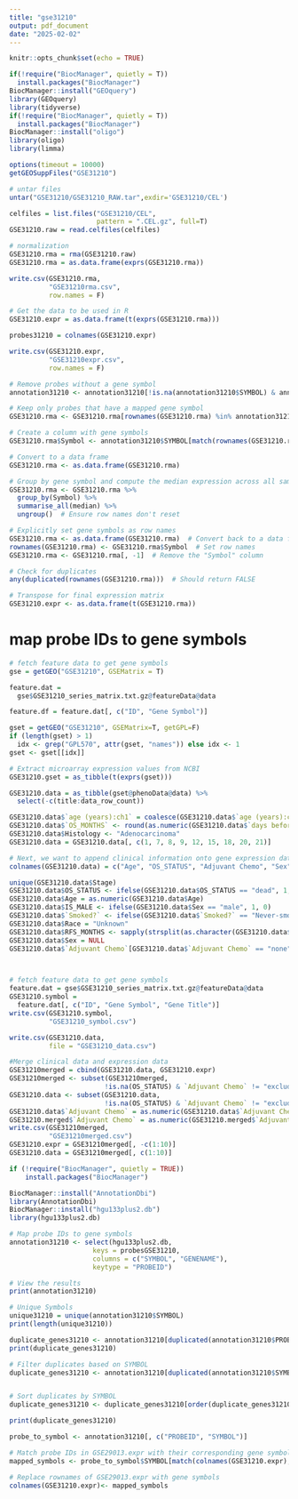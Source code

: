 ```yaml
---
title: "gse31210"
output: pdf_document
date: "2025-02-02"
---
```


```r
knitr::opts_chunk$set(echo = TRUE)
```

```r
if(!require("BiocManager", quietly = T))
  install.packages("BiocManager")
BiocManager::install("GEOquery")
library(GEOquery)
library(tidyverse)
if(!require("BiocManager", quietly = T))
  install.packages("BiocManager")
BiocManager::install("oligo")
library(oligo)
library(limma)
```

```r
options(timeout = 10000)
getGEOSuppFiles("GSE31210")

# untar files
untar("GSE31210/GSE31210_RAW.tar",exdir='GSE31210/CEL')

celfiles = list.files("GSE31210/CEL",
                      pattern = ".CEL.gz", full=T)
GSE31210.raw = read.celfiles(celfiles)

# normalization 
GSE31210.rma = rma(GSE31210.raw)
GSE31210.rma = as.data.frame(exprs(GSE31210.rma))

write.csv(GSE31210.rma, 
          "GSE31210rma.csv",
          row.names = F)

# Get the data to be used in R
GSE31210.expr = as.data.frame(t(exprs(GSE31210.rma)))

probes31210 = colnames(GSE31210.expr)

write.csv(GSE31210.expr, 
          "GSE31210expr.csv",
          row.names = F)

```

```r
# Remove probes without a gene symbol
annotation31210 <- annotation31210[!is.na(annotation31210$SYMBOL) & annotation31210$SYMBOL != "", ]

# Keep only probes that have a mapped gene symbol
GSE31210.rma <- GSE31210.rma[rownames(GSE31210.rma) %in% annotation31210$PROBEID, ]

# Create a column with gene symbols
GSE31210.rma$Symbol <- annotation31210$SYMBOL[match(rownames(GSE31210.rma), annotation31210$PROBEID)]

# Convert to a data frame
GSE31210.rma <- as.data.frame(GSE31210.rma)

# Group by gene symbol and compute the median expression across all samples
GSE31210.rma <- GSE31210.rma %>%
  group_by(Symbol) %>%
  summarise_all(median) %>%
  ungroup()  # Ensure row names don't reset

# Explicitly set gene symbols as row names
GSE31210.rma <- as.data.frame(GSE31210.rma)  # Convert back to a data frame
rownames(GSE31210.rma) <- GSE31210.rma$Symbol  # Set row names
GSE31210.rma <- GSE31210.rma[, -1]  # Remove the "Symbol" column

# Check for duplicates
any(duplicated(rownames(GSE31210.rma)))  # Should return FALSE

# Transpose for final expression matrix
GSE31210.expr <- as.data.frame(t(GSE31210.rma))

```

# map probe IDs to gene symbols
```r
# fetch feature data to get gene symbols
gse = getGEO("GSE31210", GSEMatrix = T)

feature.dat = 
  gse$GSE31210_series_matrix.txt.gz@featureData@data

feature.df = feature.dat[, c("ID", "Gene Symbol")]

gset = getGEO("GSE31210", GSEMatrix=T, getGPL=F)
if (length(gset) > 1) 
  idx <- grep("GPL570", attr(gset, "names")) else idx <- 1
gset <- gset[[idx]]

# Extract microarray expression values from NCBI
GSE31210.gset = as_tibble(t(exprs(gset)))

GSE31210.data = as_tibble(gset@phenoData@data) %>%
  select(-c(title:data_row_count))

GSE31210.data$`age (years):ch1` = coalesce(GSE31210.data$`age (years):ch1`, GSE31210.data$`age:ch1`)
GSE31210.data$`OS_MONTHS` <- round(as.numeric(GSE31210.data$`days before death/censor:ch1`) / 30.44, 2)
GSE31210.data$Histology <- "Adenocarcinoma"
GSE31210.data = GSE31210.data[, c(1, 7, 8, 9, 12, 15, 18, 20, 21)]

# Next, we want to append clinical information onto gene expression data
colnames(GSE31210.data) = c("Age", "OS_STATUS", "Adjuvant Chemo", "Sex", "RFS_MONTHS","Stage", "Smoked?", "OS_MONTHS", "Histology")

unique(GSE31210.data$Stage)
GSE31210.data$OS_STATUS <- ifelse(GSE31210.data$OS_STATUS == "dead", 1, 0)
GSE31210.data$Age = as.numeric(GSE31210.data$Age)
GSE31210.data$IS_MALE <- ifelse(GSE31210.data$Sex == "male", 1, 0)
GSE31210.data$`Smoked?` <- ifelse(GSE31210.data$`Smoked?` == "Never-smoker", "No", "Yes")
GSE31210.data$Race = "Unknown"
GSE31210.data$RFS_MONTHS <- sapply(strsplit(as.character(GSE31210.data$RFS_MONTHS), ";"), function(x) round(as.numeric(x[1]), 2))
GSE31210.data$Sex = NULL
GSE31210.data$`Adjuvant Chemo`[GSE31210.data$`Adjuvant Chemo` == "none"] <- 0



# fetch feature data to get gene symbols
feature.dat = gse$GSE31210_series_matrix.txt.gz@featureData@data 
GSE31210.symbol = 
  feature.dat[, c("ID", "Gene Symbol", "Gene Title")]
write.csv(GSE31210.symbol, 
          "GSE31210_symbol.csv")

write.csv(GSE31210.data, 
          file = "GSE31210_data.csv")
```


```r
#Merge clinical data and expression data
GSE31210merged = cbind(GSE31210.data, GSE31210.expr)
GSE31210merged <- subset(GSE31210merged,
                        !is.na(OS_STATUS) & `Adjuvant Chemo` != "exclude")
GSE31210.data <- subset(GSE31210.data,
                        !is.na(OS_STATUS) & `Adjuvant Chemo` != "exclude")
GSE31210.data$`Adjuvant Chemo` = as.numeric(GSE31210.data$`Adjuvant Chemo`)
GSE31210.merged$`Adjuvant Chemo` = as.numeric(GSE31210.merged$`Adjuvant Chemo`)
write.csv(GSE31210merged, 
          "GSE31210merged.csv")
GSE31210.expr = GSE31210merged[, -c(1:10)]
GSE31210.data = GSE31210merged[, c(1:10)]
```

```r
if (!require("BiocManager", quietly = TRUE))
    install.packages("BiocManager")

BiocManager::install("AnnotationDbi")
library(AnnotationDbi)
BiocManager::install("hgu133plus2.db")
library(hgu133plus2.db)

# Map probe IDs to gene symbols
annotation31210 <- select(hgu133plus2.db,
                     keys = probesGSE31210,
                     columns = c("SYMBOL", "GENENAME"),
                     keytype = "PROBEID")

# View the results
print(annotation31210)

# Unique Symbols
unique31210 = unique(annotation31210$SYMBOL)
print(length(unique31210))

duplicate_genes31210 <- annotation31210[duplicated(annotation31210$PROBEID), ]
print(duplicate_genes31210)

# Filter duplicates based on SYMBOL
duplicate_genes31210 <- annotation31210[duplicated(annotation31210$SYMBOL) | duplicated(annotation31210$SYMBOL, fromLast = TRUE), ]


# Sort duplicates by SYMBOL
duplicate_genes31210 <- duplicate_genes31210[order(duplicate_genes31210$SYMBOL), ]

print(duplicate_genes31210)
```

```r
probe_to_symbol <- annotation31210[, c("PROBEID", "SYMBOL")]

# Match probe IDs in GSE29013.expr with their corresponding gene symbols
mapped_symbols <- probe_to_symbol$SYMBOL[match(colnames(GSE31210.expr), probe_to_symbol$PROBEID)]

# Replace rownames of GSE29013.expr with gene symbols
colnames(GSE31210.expr)<- mapped_symbols
```



